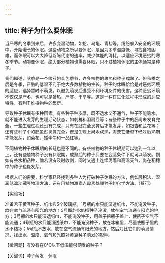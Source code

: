```yaml
---
---
---
```

title: 种子为什么要休眠
---




当严寒的冬季到来后，许多变温动物，如蛇、乌龟、青蛙等，纷纷躲入安全的环境中，开始漫长的休眠。这些动物之所以要休眠，是因为冬季温度低、寻找食物困难，而休眠可以大大降低新陈代谢的速率，减少体能的消耗，以适应环境恶劣的寒冬季节。动物要休眠，绝大部分植物也需要休眠，只不过植物休眠的主体通常是种子。



我们知道，秋季是一个收获的金色季节，许多植物的果实和种子成熟了。但秋季之后是冬季，严酷的低温不利于绝大多数植物的生长。种子的休眠恰恰是对恶劣环境的适应，选择暂时不萌发，以避免萌发后遭受不利环境条件的伤害。这种恶劣环境不仅仅是严冬，也可以是酷热、严寒、干旱等。这是一种在进化过程中形成的适应特性，有利于维持物种的繁衍。

导致种子休眠有多种因素。有些种子种皮厚，既不透水又不通气，种子不能吸水，就不能进入发芽的生理活动状态，如刺槐和羽扇豆等；有些种子中的胚尚未发育完全，一些生理过程还没有完成，只有在胚完全发育后才能发芽，如银杏和兰花等；还有些种子中的胚虽然发育完全，但是生理上尚未成熟，需要在低温下经过后熟期才能发芽，如菊花、矮牵牛和一品红等。



不同植物种子休眠期的长短也是不同的。有些植物的种子休眠期可以达到一年以上，还有些植物种子没有休眠期，成熟后的种子只要在合适条件下就可以萌发。例如有些水稻品种，倘若没有及时收割，同时又遇上连续阴雨和高温天气，尚在稻穗中的种子也能发芽。

根据人们的需要，科学家已经找到多种人为打破种子休眠的方法，例如层积法、湿润低温沙藏等物理方法，还有用植物激素赤霉素处理种子的化学方法。（蔡可）





【实验场】

准备若干黄豆种子、纸巾和5个玻璃瓶。1号瓶的水只能湿透纸巾，不能淹没种子，放在空气流通有阳光的地方；2号瓶的水能把种子淹没，放在空气流通有阳光的地方；3号瓶的水只能湿透纸巾，不能淹没种子，用盖子把瓶子盖上，使瓶子空气不能流通；4号瓶的水只能湿透纸巾，不能淹没种子，放在冰箱里，尽量使瓶子里的水不结冰；5号瓶不放水，放在空气流通有阳光的地方。然后对比它们的萌发情况，找出水、温度、氧气和光照对黄豆种子萌发的影响。

【微问题】有没有在0℃以下低温能够萌发的种子？

【关键词】种子萌发　休眠